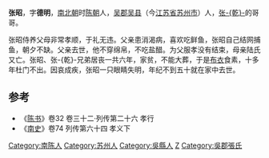 '''张昭'''，字'''德明'''，[[南北朝|南北朝]]时[[南朝陈|陈朝]]人，[[吴郡|吴郡]][[吴县|吴县]]（今[[江苏省|江苏省]][[苏州市|苏州市]]）人，[[张乾_(南北朝)|张-{乾}-]]的哥哥。

张昭侍养父母非常孝顺，于礼无违。父亲患消渴病，喜欢吃鲜鱼，张昭自己结网捕鱼，朝夕不缺。父亲去世，他不穿绵帛，不吃盐醋。为父服孝没有结束，母亲陆氏又亡。张昭、张-{乾}-兄弟居丧一共六年，家贫，不能大葬，于是[[布衣|布衣]]食素，十多年杜门不出。因哀成疾，张昭一只眼睛失明，年纪不到五十就在家中去世。

==参考==
*《[[陈书|陈书]]》卷32 卷三十二·列传第二十六 孝行
*《[[南史|南史]]》卷74 列传第六十四 孝义下

{{DEFAULTSORT:Z张}}
[[Category:南陈人|Category:南陈人]]
[[Category:苏州人|Category:苏州人]]
[[Category:吳縣人|Category:吳縣人]]
[[Category:张姓|Z]]
[[Category:吳郡張氏|Category:吳郡張氏]]